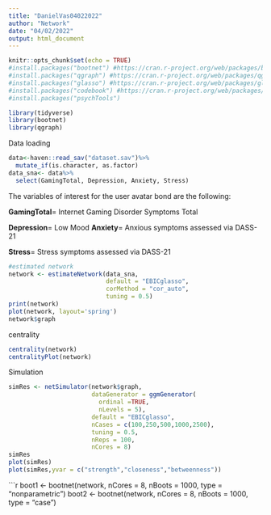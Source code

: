 ```yaml
---
title: "DanielVas04022022"
author: "Network"
date: "04/02/2022"
output: html_document
---
```


```r
knitr::opts_chunk$set(echo = TRUE)
#install.packages("bootnet") #https://cran.r-project.org/web/packages/bootnet/index.html
#install.packages("qgraph") #https://cran.r-project.org/web/packages/qgraph/index.html
#install.packages("glasso") #https://cran.r-project.org/web/packages/glasso/index.html
#install.packages("codebook") #https://cran.r-project.org/web/packages/glasso/index.html
#install.packages("psychTools")
```

```r
library(tidyverse)
library(bootnet)
library(qgraph)
```
Data loading

```r
data<-haven::read_sav("dataset.sav")%>%
  mutate_if(is.character, as.factor) 
data_sna<- data%>%
  select(GamingTotal, Depression, Anxiety, Stress)
```
The variables of interest for the user avatar bond are the following:

**GamingTotal**= Internet Gaming Disorder Symptoms Total 

**Depression**= Low Mood 
**Anxiety**= Anxious symptoms assessed via DASS-21

**Stress**= Stress symptoms assessed via DASS-21


```r
#estimated network
network <- estimateNetwork(data_sna, 
                           default = "EBICglasso",
                           corMethod = "cor_auto",
                           tuning = 0.5)
print(network)
plot(network, layout='spring')
network$graph
```


centrality
```r
centrality(network)
centralityPlot(network)
```
Simulation

```r
simRes <- netSimulator(network$graph,
                       dataGenerator = ggmGenerator(
                         ordinal =TRUE, 
                         nLevels = 5),
                       default = "EBICglasso",
                       nCases = c(100,250,500,1000,2500),
                       tuning = 0.5,
                       nReps = 100,
                       nCores = 8)
simRes
plot(simRes)
plot(simRes,yvar = c("strength","closeness","betweenness"))
```



```r
boot1 <- bootnet(network, nCores = 8, nBoots = 1000, type = "nonparametric")
boot2 <- bootnet(network, nCores = 8, nBoots = 1000, type = "case")